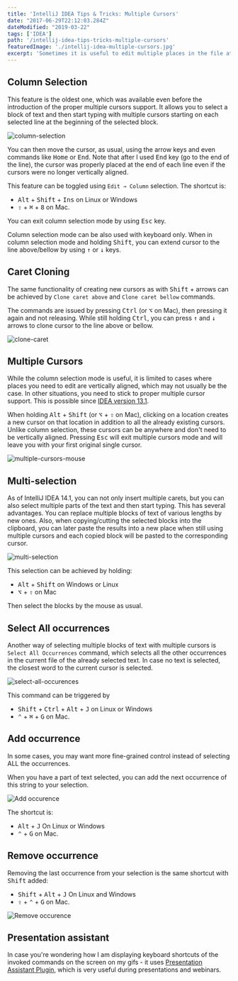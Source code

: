 ```yaml
---
title: 'IntelliJ IDEA Tips & Tricks: Multiple Cursors'
date: "2017-06-29T22:12:03.284Z"
dateModified: "2019-03-22"
tags: ['IDEA']
path: '/intellij-idea-tips-tricks-multiple-cursors'
featuredImage: './intellij-idea-multiple-cursors.jpg'
excerpt: 'Sometimes it is useful to edit multiple places in the file at once, which can save you precious time and increase your productivity. IntelliJ IDEA supports having multiple cursors at once, meaning you can type and edit at multiple locations at the same time.'
---
```


<PostHeader frontmatter={props.data.mdx.frontmatter} />

## Column Selection
This feature is the oldest one, which was available even before the introduction of the proper multiple cursors support. It allows you to select a block of text and then start typing with multiple cursors starting on each selected line at the beginning of the selected block.

![column-selection](./column-selection.gif)

You can then move the cursor, as usual, using the arrow keys and even commands like <kbd>Home</kbd> or <kbd>End</kbd>. Note that after I used <kbd>End</kbd> key (go to the end of the line), the cursor was properly placed at the end of each line even if the cursors were no longer vertically aligned.

This feature can be toggled using `Edit → Column` selection. The shortcut is:  
- <kbd>Alt</kbd> + <kbd>Shift</kbd> + <kbd>Ins</kbd> on Linux or Windows 
- <kbd>⇧</kbd> + <kbd>⌘</kbd> + <kbd>8</kbd> on Mac.

You can exit column selection mode by using <kbd>Esc</kbd> key.

Column selection mode can be also used with keyboard only. When in column selection mode and holding <kbd>Shift</kbd>, you can extend cursor to the line above/bellow by using <kbd>↑</kbd> or <kbd>↓</kbd> keys.

## Caret Cloning
The same functionality of creating new cursors as with <kbd>Shift</kbd> + arrows can be achieved by `Clone caret above` and `Clone caret bellow` commands.

The commands are issued by pressing <kbd>Ctrl</kbd> (or <kbd>⌥</kbd> on Mac), then pressing it again and not releasing. While still holding <kbd>Ctrl</kbd>, you can press <kbd>↑</kbd> and <kbd>↓</kbd> arrows to clone cursor to the line above or bellow.

![clone-caret](./clone-caret.gif)

## Multiple Cursors
While the column selection mode is useful, it is limited to cases where places you need to edit are vertically aligned, which may not usually be the case. In other situations, you need to stick to proper multiple cursor support. This is possible since [IDEA version 13.1](https://blog.jetbrains.com/idea/2014/03/intellij-idea-13-1-rc-introduces-sublime-text-style-multiple-selections/).

When holding <kbd>Alt</kbd> + <kbd>Shift</kbd> (or <kbd>⌥</kbd> + <kbd>⇧</kbd> on Mac), clicking on a location creates a new cursor on that location in addition to all the already existing cursors. Unlike column selection, these cursors can be anywhere and don't need to be vertically aligned. Pressing <kbd>Esc</kbd> will exit multiple cursors mode and will leave you with your first original single cursor.

![multiple-cursors-mouse](./multiple-cursors-mouse.gif)

## Multi-selection
As of IntelliJ IDEA 14.1, you can not only insert multiple carets, but you can also select multiple parts of the text and then start typing. This has several advantages. You can replace multiple blocks of text of various lengths by new ones. Also, when copying/cutting the selected blocks into the clipboard, you can later paste the results into a new place when still using multiple cursors and each copied block will be pasted to the corresponding cursor.

![multi-selection](./multi-selection.gif)

This selection can be achieved by holding:

 - <kbd>Alt</kbd> + <kbd>Shift</kbd> on Windows or Linux 
 - <kbd>⌥</kbd> + <kbd>⇧</kbd> on Mac
 
Then select the blocks by the mouse as usual. 

## Select All occurrences
Another way of selecting multiple blocks of text with multiple cursors is `Select All Occurrences` command, which selects all the other occurrences in the current file of the already selected text. In case no text is selected, the closest word to the current cursor is selected.

![select-all-occurences](./select-all-occurences.gif)

This command can be triggered by 
- <kbd>Shift</kbd> + <kbd>Ctrl</kbd> + <kbd>Alt</kbd> + <kbd>J</kbd> on Linux or Windows
- <kbd>⌃</kbd> + <kbd>⌘</kbd> + <kbd>G</kbd> on Mac.


## Add occurrence
In some cases, you may want more fine-grained control instead of selecting ALL the occurrences.

When you have a part of text selected, you can add the next occurrence of this string to your selection.

![Add occurence](./add-occurrence.gif)

The shortcut is:
- <kbd>Alt</kbd> + <kbd>J</kbd> On Linux or Windows
- <kbd>⌃</kbd> + <kbd>G</kbd> on Mac.


## Remove occurrence
Removing the last occurrence from your selection is the same shortcut with <kbd>Shift</kbd> added:
- <kbd>Shift</kbd> + <kbd>Alt</kbd> + <kbd>J</kbd> On Linux and Windows
- <kbd>⇧</kbd> + <kbd>⌃</kbd> + <kbd>G</kbd> on Mac. 

![Remove occurence](./remove-occurrence.gif)  

## Presentation assistant
In case you're wondering how I am displaying keyboard shortcuts of the invoked commands on the screen on my gifs - it uses [Presentation Assistant Plugin](https://www.vojtechruzicka.com/intellij-idea-tips-tricks-presentations/), which is very useful during presentations and webinars.    